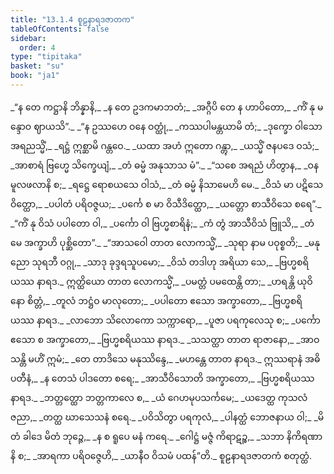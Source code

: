 ```yaml
---
title: "13.1.4 စူဠနာရဒဇာတက"
tableOfContents: false
sidebar:
  order: 4
type: "tipitaka"
basket: "su"
book: "ja1"
---
```



<DynamicBreadcrumb />

<Division number="40" book="ja1" e="ch" v="22" p="261">

<Paragraph number="2426" type="verses" book="ja1">
_“န တေ ကဋ္ဌာနိ ဘိန္နာနိ,_  
_န တေ ဥဒကမာဘတံ;_  
_အဂ္ဂီပိ တေ န ဟာပိတော,_  
_ကိံ နု မန္ဒောဝ ဈာယသိ”._  

</Paragraph>

</Division>
<Division number="41" book="ja1" e="ch" v="22" p="262">

<Paragraph number="2427" type="verses" book="ja1">
_“န ဥဿဟေ ဝနေ ဝတ္ထုံ,_  
_ကဿပါမန္တယာမိ တံ;_  
_ဒုက္ခော ဝါသော အရညသ္မိံ,_  
_ရဋ္ဌံ ဣစ္ဆာမိ ဂန္တဝေ._  

</Paragraph>

</Division>
<Division number="42" book="ja1" e="ch" v="22" p="262">

<Paragraph number="2428" type="verses" book="ja1">
_ယထာ အဟံ ဣတော ဂန္တွာ,_  
_ယသ္မိံ ဇနပဒေ ဝသံ;_  
_အာစာရံ ဗြဟ္မေ သိက္ခေယျံ,_  
_တံ ဓမ္မံ အနုသာသ မံ”._  

</Paragraph>

</Division>
<Division number="43" book="ja1" e="ch" v="22" p="262">

<Paragraph number="2429" type="verses" book="ja1">
_“သစေ အရညံ ဟိတွာန,_  
_ဝနမူလဖလာနိ စ;_  
_ရဋ္ဌေ ရောစယသေ ဝါသံ,_  
_တံ ဓမ္မံ နိသာမေဟိ မေ._  

</Paragraph>

</Division>
<Division number="44" book="ja1" e="ch" v="22" p="262">

<Paragraph number="2430" type="verses" book="ja1">
_ဝိသံ မာ ပဋိသေဝိတ္ထော,_  
_ပပါတံ ပရိဝဇ္ဇယ;_  
_ပင်္ကေ စ မာ ဝိသီဒိတ္ထော,_  
_ယတ္တော စာသီဝိသေ စရေ”._  

</Paragraph>

</Division>
<Division number="45" book="ja1" e="ch" v="22" p="262">

<Paragraph number="2431" type="verses" book="ja1">
_“ကိံ နု ဝိသံ ပပါတော ဝါ,_  
_ပင်္ကော ဝါ ဗြဟ္မစာရိနံ;_  
_ကံ တွံ အာသီဝိသံ ဗြူသိ,_  
_တံ မေ အက္ခာဟိ ပုစ္ဆိတော”._  

</Paragraph>

</Division>
<Division number="46" book="ja1" e="ch" v="22" p="262">

<Paragraph number="2432" type="verses" book="ja1">
_“အာသဝေါ တာတ လောကသ္မိံ,_  
_သုရာ နာမ ပဝုစ္စတိ;_  
_မနုညော သုရဘီ ဝဂ္ဂု,_  
_သာဒု ခုဒ္ဒရသူပမော;_  
_ဝိသံ တဒါဟု အရိယာ သေ,_  
_ဗြဟ္မစရိယဿ နာရဒ._  

</Paragraph>

</Division>
<Division number="47" book="ja1" e="ch" v="22" p="262">

<Paragraph number="2433" type="verses" book="ja1">
ဣတ္ထိယော တာတ လောကသ္မိံ,_  
_ပမတ္တံ ပမထေန္တိ တာ;_  
_ဟရန္တိ ယုဝိနော စိတ္တံ,_  
_တူလံ ဘဋ္ဌံဝ မာလုတော;_  
_ပပါတော ဧသော အက္ခာတော,_  
_ဗြဟ္မစရိယဿ နာရဒ._  

</Paragraph>

</Division>
<Division number="48" book="ja1" e="ch" v="22" p="262">

<Paragraph number="2434" type="verses" book="ja1">
_လာဘော သိလောကော သက္ကာရော,_  
_ပူဇာ ပရကုလေသု စ;_  
_ပင်္ကော ဧသော စ အက္ခာတော,_  
_ဗြဟ္မစရိယဿ နာရဒ._  

</Paragraph>

</Division>
<Division number="49" book="ja1" e="ch" v="22" p="262">

<Paragraph number="2435" type="verses" book="ja1">
_သသတ္ထာ တာတ ရာဇာနော,_  
_အာဝသန္တိ မဟိံ ဣမံ;_  
_တေ တာဒိသေ မနုဿိန္ဒေ,_  
_မဟန္တေ တာတ နာရဒ._  

</Paragraph>

</Division>
<Division number="50" book="ja1" e="ch" v="22" p="262">

<Paragraph number="2436" type="verses" book="ja1">
ဣဿရာနံ အဓိပတီနံ,_  
_န တေသံ ပါဒတော စရေ;_  
_အာသီဝိသောတိ အက္ခာတော,_  
_ဗြဟ္မစရိယဿ နာရဒ._  

</Paragraph>

</Division>
<Division number="51" book="ja1" e="ch" v="22" p="262">

<Paragraph number="2437" type="verses" book="ja1">
_ဘတ္တတ္ထော ဘတ္တကာလေ စ,_  
_ယံ ဂေဟမုပသင်္ကမေ;_  
_ယဒေတ္ထ ကုသလံ ဇညာ,_  
_တတ္ထ ဃာသေသနံ စရေ._  

</Paragraph>

</Division>
<Division number="52" book="ja1" e="ch" v="22" p="263">

<Paragraph number="2438" type="verses" book="ja1">
_ပဝိသိတွာ ပရကုလံ,_  
_ပါနတ္ထံ ဘောဇနာယ ဝါ;_  
_မိတံ ခါဒေ မိတံ ဘုဉ္ဇေ,_  
_န စ ရူပေ မနံ ကရေ._  

</Paragraph>

</Division>
<Division number="53" book="ja1" e="ch" v="22" p="263">

<Paragraph number="2439" type="verses" book="ja1">
_ဂေါဋ္ဌံ မဇ္ဇံ ကိရာဋဉ္စ,_  
_သဘာ နိကိရဏာနိ စ;_  
_အာရကာ ပရိဝဇ္ဇေဟိ,_  
_ယာနီဝ ဝိသမံ ပထန်”တိ._  


</Paragraph>
</Division>

<Paragraph number="2440" type="center" book="ja1">
စူဠနာရဒဇာတကံ စတုတ္ထံ.
</Paragraph>